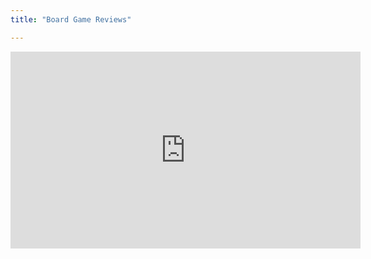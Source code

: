 ```yaml
---
title: "Board Game Reviews"

---
```


<iframe width="560" height="315" src="https://www.youtube.com/embed/qirKGdQvy9U" title="YouTube video player" frameborder="0" allow="accelerometer; autoplay; clipboard-write; encrypted-media; gyroscope; picture-in-picture" allowfullscreen></iframe>
